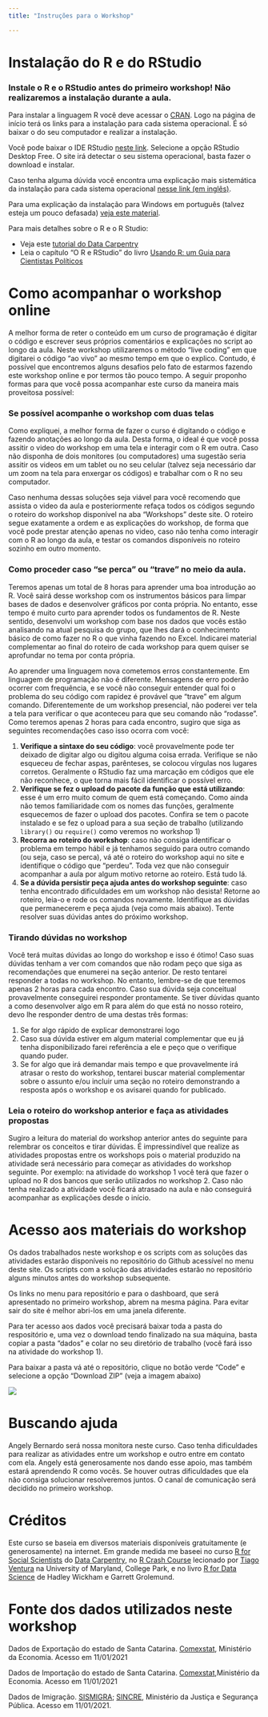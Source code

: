 ```yaml
---
title: "Instruções para o Workshop"

---
```


# Instalação do R e do RStudio

### Instale o R e o RStudio antes do primeiro workshop! Não realizaremos a instalação durante a aula.

Para instalar a linguagem R você deve acessar o [CRAN](https://cran.r-project.org). Logo na página de início terá os links para a instalação para cada sistema operacional. É só baixar o do seu computador e realizar a instalação.

Você pode baixar o IDE RStudio [neste link](https://rstudio.com/products/rstudio/download/). Selecione a opção RStudio Desktop Free. O site irá detectar o seu sistema operacional, basta fazer o download e instalar.

Caso tenha alguma dúvida você encontra uma explicação mais sistemática da instalação para cada sistema operacional [nesse link (em inglês)](https://datacarpentry.org/r-socialsci/setup.html).

Para uma explicação da instalação para Windows em português (talvez esteja um pouco defasada) [veja este material](http://material.curso-r.com/instalacao/).


Para mais detalhes sobre o R e o R Studio:

  * Veja este [tutorial do Data Carpentry](https://datacarpentry.org/r-socialsci/00-intro/index.html)
  * Leia o capítulo "O R e RStudio" do livro [Usando R: um Guia para Cientistas Políticos](http://electionsbr.com/livro/introducao-ao-r.html#o-r-e-rstudio)
  

# Como acompanhar o workshop online

A melhor forma de reter o conteúdo em um curso de programação é digitar o código e escrever seus próprios comentários e explicações no script ao longo da aula. Neste workshop utilizaremos o método "live coding" em que digitarei o código "ao vivo" ao mesmo tempo em que o explico. Contudo, é possível que encontremos alguns desafios pelo fato de estarmos fazendo este workshop online e por termos tão pouco tempo. A seguir proponho formas para que você possa acompanhar este curso da maneira mais proveitosa possível:
  
### Se possível acompanhe o workshop com duas telas
Como expliquei, a melhor forma de fazer o curso é digitando o código e fazendo anotações ao longo da aula. Desta forma, o ideal é que você possa assitir o video do workshop em uma tela e interagir com o R em outra. Caso não disponha de dois monitores (ou computadores) uma sugestão seria assitir os videos em um tablet ou no seu celular (talvez seja necessário dar um zoom na tela para enxergar os códigos) e trabalhar com o R no seu computador.
  
Caso nenhuma dessas soluções seja viável para você recomendo que assista o video da aula e posteriormente refaça todos os códigos segundo o roteiro do workshop disponível na aba "Workshops" deste site. O roteiro segue exatamente a ordem e as explicações do workshop, de forma que você pode prestar atenção apenas no video, caso não tenha como interagir com o R ao longo da aula, e testar os comandos disponíveis no roteiro sozinho em outro momento.

### Como proceder caso "se perca" ou "trave" no meio da aula.  
Teremos apenas um total de 8 horas para aprender uma boa introdução ao R. Você sairá desse workshop com os instrumentos básicos para limpar bases de dados e desenvolver gráficos por conta própria. No entanto, esse tempo é muito curto para aprender todos os fundamentos de R. Neste sentido, desenvolvi um workshop com base nos dados que vocês estão analisando na atual pesquisa do grupo, que lhes dará o conhecimento básico de como fazer no R o que vinha fazendo no Excel. Indicarei material complementar ao final do roteiro de cada workshop para quem quiser se aprofundar no tema por conta própria.

Ao aprender uma linguagem nova cometemos erros constantemente. Em linguagem de programação não é diferente. Mensagens de erro poderão ocorrer com frequência, e se você não conseguir entender qual foi o problema do seu código com rapidez é provável que "trave" em algum comando. Diferentemente de um workshop presencial, não poderei ver tela a tela para verificar o que aconteceu para que seu comando não "rodasse". Como teremos apenas 2 horas para cada encontro, sugiro que siga as seguintes recomendações caso isso ocorra com você:

  1. **Verifique a sintaxe do seu código**: você provavelmente pode ter deixado de digitar algo ou digitou alguma coisa errada. Verifique se não esqueceu de fechar aspas, parênteses, se colocou vírgulas nos lugares corretos. Geralmente o RStudio faz uma marcação em códigos que ele não reconhece, o que torna mais fácil identificar o possível erro. 
  2. **Verifique se fez o upload do pacote da função que está utilizando**: esse é um erro muito comum de quem está começando. Como ainda não temos familiaridade com os nomes das funções, geralmente esquecemos de fazer o upload dos pacotes. Confira se tem o pacote instalado e se fez o upload para a sua seção de trabalho (utilizando `library()` ou `require()` como veremos no workshop 1)
  3. **Recorra ao roteiro do workshop**: caso  não consiga identificar o problema em tempo hábil e já tenhamos seguido para outro comando (ou seja, caso se perca), vá até o roteiro do workshop aqui no site e identifique o código que "perdeu". Toda vez que não conseguir acompanhar a aula por algum motivo retorne ao roteiro. Está tudo lá.
  4. **Se a dúvida persistir peça ajuda antes do workshop seguinte**: caso tenha encontrado dificuldades em um workshop não desista! Retorne ao roteiro, leia-o e rode os comandos novamente. Identifique as dúvidas que permanecerem e peça ajuda (veja como mais abaixo). Tente resolver suas dúvidas antes do próximo workshop.


### Tirando dúvidas no workshop
Você terá muitas dúvidas ao longo do workshop e isso é ótimo! Caso suas dúvidas tenham a ver com comandos que não rodam peço que siga as recomendações que enumerei na seção anterior. De resto tentarei responder a todas no workshop. No entanto, lembre-se de que teremos apenas 2 horas para cada encontro. Caso sua dúvida seja conceitual provavelmente conseguirei responder prontamente. Se tiver dúvidas quanto a como desenvolver algo em R para além do que está no nosso roteiro, devo lhe responder dentro de uma destas três formas:

  1. Se for algo rápido de explicar demonstrarei logo
  2. Caso sua dúvida estiver em algum material complementar que eu já tenha disponibilizado farei referência a ele e peço que o verifique quando puder.
  3. Se for algo que irá demandar mais tempo e que provavelmente irá atrasar o resto do workshop, tentarei buscar material complementar sobre o assunto e/ou incluir uma seção no roteiro demonstrando a resposta após o workshop e os avisarei quando for publicado.

### Leia o roteiro do workshop anterior e faça as atividades propostas
Sugiro a leitura do material do workshop anterior antes do seguinte para relembrar os conceitos e tirar dúvidas. É impressindível que realize as atividades propostas entre os workshops pois o material produzido na atividade será necessário para começar as atividades do workshop seguinte. Por exemplo: na atividade do workshop 1 você terá que fazer o upload no R dos bancos que serão utilizados no workshop 2. Caso não tenha realizado a atividade você ficará atrasado na aula e não conseguirá acompanhar as explicações desde o início.

# Acesso aos materiais do workshop

Os dados trabalhados neste workshop e os scripts com as soluções das atividades estarão disponíveis no repositório do Github acessível no menu deste site. Os scripts com a solução das atividades estarão no repositório alguns minutos antes do workshop subsequente.

Os links no menu para repositório e para o dashboard, que será apresentado no primeiro workshop, abrem na mesma página. Para evitar sair do site é melhor abri-los em uma janela diferente. 

Para ter acesso aos dados você precisará baixar toda a pasta do respositório e, uma vez o download tendo finalizado na sua máquina, basta copiar a pasta "dados" e colar no seu diretório de trabalho (você fará isso na atividade do workshop 1).

Para baixar a pasta vá até o repositório, clique no botão verde "Code" e selecione a opção "Download ZIP" (veja a imagem abaixo)

![](imagens/screenshot.png)


  
# Buscando ajuda

Angely Bernardo será nossa monitora neste curso. Caso tenha dificuldades para realizar as atividades entre um workshop e outro entre em contato com ela. Angely está generosamente nos dando esse apoio, mas também estará aprendendo R como vocês. Se houver outras dificuldades que ela não consiga solucionar resolveremos juntos. O canal de comunicação será decidido no primeiro workshop.

# Créditos 

Este curso se baseia em diversos materiais disponíveis gratuitamente (e generosamente) na internet. Em grande medida me baseei no curso [R for Social Scientists](https://datacarpentry.org/r-socialsci/) do [Data Carpentry](https://datacarpentry.org), no [R Crash Course](http://tiagoventura.rbind.io/files/crash_course_gvpt) lecionado por [Tiago Ventura](http://tiagoventura.rbind.io) na University of Maryland, College Park, e no livro [R for Data Science](https://r4ds.had.co.nz) de Hadley Wickham e Garrett Grolemund.

# Fonte dos dados utilizados neste workshop

Dados de Exportação do estado de Santa Catarina. [Comexstat](http://comexstat.mdic.gov.br/pt/municipio/20930), Ministério da Economia. Acesso em 11/01/2021

Dados de Importação do estado de Santa Catarina. [Comexstat](http://comexstat.mdic.gov.br/pt/municipio/20931),Ministério da Economia. Acesso em 11/01/2021

Dados de Imigração. [SISMIGRA](https://portaldeimigracao.mj.gov.br/pt/dados/microdados/1733-obmigra/dados/microdados/401205-sismigra); [SINCRE](https://portaldeimigracao.mj.gov.br/pt/component/k2/itemlist/category/51-sincre), Ministério da Justiça e Segurança Pública. Acesso em 11/01/2021.